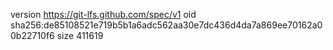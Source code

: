 version https://git-lfs.github.com/spec/v1
oid sha256:de85108521e719b5b1a6adc562aa30e7dc436d4da7a869ee70162a00b22710f6
size 411619
